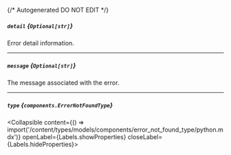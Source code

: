 {/* Autogenerated DO NOT EDIT  */}

##### `detail` *{`Optional[str]`}*
Error detail information.

---
##### `message` *{`Optional[str]`}*
The message associated with the error.

---
##### `type` *{`components.ErrorNotFoundType`}*
<Collapsible content={() => import('/content/types/models/components/error_not_found_type/python.mdx')} openLabel={Labels.showProperties} closeLabel={Labels.hideProperties}>
</Collapsible>


